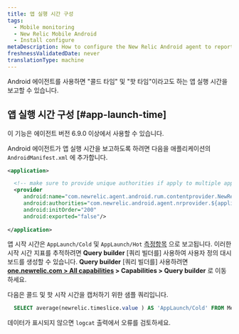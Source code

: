 ```yaml
---
title: 앱 실행 시간 구성
tags:
  - Mobile monitoring
  - New Relic Mobile Android
  - Install configure
metaDescription: How to configure the New Relic Android agent to report app launch time
freshnessValidatedDate: never
translationType: machine
---
```


Android 에이전트를 사용하면 "콜드 타임" 및 "핫 타임"이라고도 하는 앱 실행 시간을 보고할 수 있습니다.

## 앱 실행 시간 구성 [#app-launch-time]

<Callout variant="important">
  이 기능은 에이전트 버전 6.9.0 이상에서 사용할 수 있습니다.
</Callout>

Android 에이전트가 앱 실행 시간을 보고하도록 하려면 다음을 애플리케이션의 `AndroidManifest.xml` 에 추가합니다.

```xml
<application>

  <!-- make sure to provide unique authorities if apply to multiple apps on the same device -->
  <provider
     android:name="com.newrelic.agent.android.rum.contentprovider.NewRelicAppContentProvider"
     android:authorities="com.newrelic.android.agent.nrprovider.${applicationId}"
     android:initOrder="200"
     android:exported="false"/>
     
</application>
```

앱 시작 시간은 `AppLaunch/Cold` 및 `AppLaunch/Hot` [측정항목](/docs/data-apis/understand-data/new-relic-data-types/#metrics) 으로 보고됩니다. 이러한 시작 시간 지표를 추적하려면 **Query builder** \[쿼리 빌더를] 사용하여 사용자 정의 대시보드를 생성할 수 있습니다. **Query builder** \[쿼리 빌더를] 사용하려면 **[one.newrelic.com > All capabilities](https://one.newrelic.com/all-capabilities) > Capabilities > Query builder** 로 이동하세요.

다음은 콜드 및 핫 시작 시간을 캡처하기 위한 샘플 쿼리입니다.

```sql
  SELECT average(newrelic.timeslice.value ) AS 'AppLaunch/Cold' FROM Metric WHERE metricTimesliceName = 'AppLaunch/Cold' AND entity.guid = 'YOUR_APP_TOKEN' SINCE 1664218800000 UNTIL 1664220600000 TIMESERIES
```

데이터가 표시되지 않으면 `logcat` 출력에서 오류를 검토하세요.